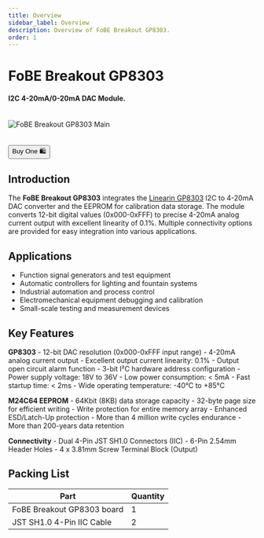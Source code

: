 ```yaml
---
title: Overview
sidebar_label: Overview
description: Overview of FoBE Breakout GP8303.
order: 1
---
```


# FoBE Breakout GP8303

#### I2C 4-20mA/0-20mA DAC Module.

<br/>
<div style={{ textAlign: 'center' }}>
  <img src="/img/products/f2209-r1a.main.png" alt="FoBE Breakout GP8303 Main" style={{ width: '80%', height: 'auto' }} />
</div>
<br/>
<br/>
<div className="theme-button-buy" style={{ textAlign: 'center' }}>
<a href="https://store.fobestudio.com/products/f2209" target="_blank" rel="noopener noreferrer">
        <button>Buy One 🛍️</button>
</a>
</div>

## Introduction

The **FoBE Breakout GP8303** integrates the [Linearin GP8303](https://atta.szlcsc.com/upload/public/pdf/source/20240407/08D5255A2F15F1A198C1992E12D1CC6A.pdf) I2C to 4-20mA DAC converter and the EEPROM for calibration data storage. The module converts 12-bit digital values (0x000-0xFFF) to precise 4-20mA analog current output with excellent linearity of 0.1%. Multiple connectivity options are provided for easy integration into various applications.

## Applications

- Function signal generators and test equipment
- Automatic controllers for lighting and fountain systems
- Industrial automation and process control
- Electromechanical equipment debugging and calibration
- Small-scale testing and measurement devices

## Key Features

**GP8303**
    - 12-bit DAC resolution (0x000-0xFFF input range)
    - 4-20mA analog current output
    - Excellent output current linearity: 0.1%
    - Output open circuit alarm function
    - 3-bit I²C hardware address configuration
    - Power supply voltage: 18V to 36V
    - Low power consumption: < 5mA
    - Fast startup time: < 2ms
    - Wide operating temperature: -40°C to +85°C

**M24C64 EEPROM**
    - 64Kbit (8KB) data storage capacity
    - 32-byte page size for efficient writing
    - Write protection for entire memory array
    - Enhanced ESD/Latch-Up protection
    - More than 4 million write cycles endurance
    - More than 200-years data retention

**Connectivity**
    - Dual 4-Pin JST SH1.0 Connectors (IIC)
    - 6-Pin 2.54mm Header Holes
    - 4 x 3.81mm Screw Terminal Block (Output)


## Packing List

|Part                      |Quantity |
|--------------------------|---------|
|FoBE Breakout GP8303 board|1        |
|JST SH1.0 4-Pin IIC Cable |2        |
